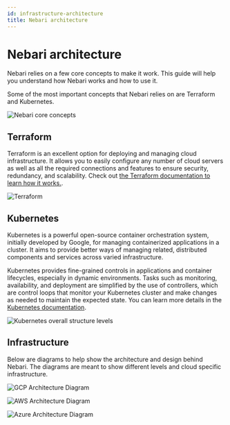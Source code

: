 ```yaml
---
id: infrastructure-architecture
title: Nebari architecture
---
```


# Nebari architecture

Nebari relies on a few core concepts to make it work.
This guide will help you understand how Nebari works and how to use it.

Some of the most important concepts that Nebari relies on are Terraform and Kubernetes.

![Nebari core concepts](/img/explanations/core-concepts.png)

## Terraform

Terraform is an excellent option for deploying and managing cloud
infrastructure. It allows you to easily configure any number of
cloud servers as well as all the required connections and features
to ensure security, redundancy, and scalability.
Check out [the Terraform documentation to learn how it works.](https://developer.hashicorp.com/terraform/intro#how-does-terraform-work).

![Terraform](/img/explanations/terraform.png)

## Kubernetes

Kubernetes is a powerful open-source container orchestration system, initially developed by Google,
for managing containerized applications in a cluster. It aims
to provide better ways of managing related, distributed components and services
across varied infrastructure.

Kubernetes provides fine-grained controls in applications and container lifecycles,
especially in dynamic environments. Tasks such as monitoring, availability, and
deployment are simplified by the use of controllers, which are control loops that
monitor your Kubernetes cluster and make changes as needed to maintain the expected
state.
You can learn more details in the [Kubernetes documentation](https://kubernetes.io/docs/concepts/overview/).

![Kubernetes overall structure levels](/img/explanations/kubernetes-concepts-architecture.jpg)

## Infrastructure

Below are diagrams to help show the architecture and design behind
Nebari. The diagrams are meant to show different levels and cloud specific infrastructure.


<Tabs>
  <TabItem value="gcp" label="Google GCP" default>

![GCP Architecture Diagram](/img/explanations/architecture-diagram-gcp.png)

</TabItem>

<TabItem value="aws" label="Amazon AWS">

![AWS Architecture Diagram](/img/explanations/architecture-diagram-aws.png)

</TabItem>
<TabItem value="azure" label="Azure">

![Azure Architecture Diagram](/img/explanations/architecture-diagram-azure.png)

</TabItem>
</Tabs>
